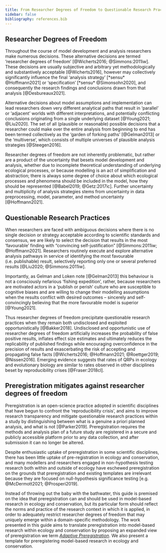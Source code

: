 ```yaml
---
title: From Researcher Degrees of Freedom to Questionable Research Practices
sidebar: false
bibliography: references.bib
---
```


## Researcher Degrees of Freedom

Throughout the course of model development and analysis researchers make numerous decisions.
These alternative decisions are termed 'researcher degrees of freedom' [@Wicherts2016; @Simmons:2011iw].
These decisions are usually subjective and arbitrary yet methodologically and substantively acceptable [@Wicherts2016], however may collectively significantly influence the final 'analysis strategy' [*sensu* @Hoffmann2021] or 'specification' [*sensu* @Simonsohn2020], and consequently the research findings and conclusions drawn from that analysis [@Desbureaux2021].

Alternative decisions about model assumptions and implementation can lead researchers down very different analytical paths that result in 'parallel' or 'adjacent' worlds with different interpretations, and potentially conflicting conclusions originating from a single underlying dataset [@Young2021; @Liu2020].
The set of all (plausible or reasonable) possible decisions that a researcher could make over the entire analysis from beginning to end has been termed collectively as the 'garden of forking paths' [@Gelman2013] or the 'multiverse', which consists of multiple universes of plausible analysis strategies [@Steegen2016].

Researcher degrees of freedom are not inherently problematic, but rather are a product of the uncertainty that besets model development and analysis, whether due to incomplete theoretical understanding of underlying ecological processes, or because modelling is an act of simplification and abstraction; there is always some degree of choice about which ecological processes and phenomena should be included in the model, how they should be represented [@Babel2019; @Getz:2017ic].
Further uncertainty and multiplicity of analysis strategies stems from uncertainty in data preprocessing, model, parameter, and method uncertainty [@Hoffmann2021].

## Questionable Research Practices

When researchers are faced with ambiguous decisions where there is no single decision or strategy acceptable according to scientific standards and consensus, we are likely to select the decision that results in the most 'favourable' finding with "convincing self-justification" [@Simmons:2011iw; @Hoffmann2021].
Researchers routinely execute and explore alternative analysis pathways in service of identifying the most favourable (i.e. publishable) result, selectively reporting only one or several preferred results [@Liu2020; @Simmons:2011iw].

Importantly, as Gelman and Loken note [@Gelman2013] this behaviour is not a consciously nefarious 'fishing expedition', rather, because researchers are motivated actors in a 'publish or perish' culture who are susceptible to cognitive biases and are willing to change their modelling assumptions when the results conflict with desired outcomes -- sincerely and self-convincingly believing that the more favourable model is superior [@Young2021].

Thus researcher degrees of freedom precipitate questionable research practices when they remain both undisclosed and exploited opportunistically [@Bakker2018].
Undisclosed and opportunistic use of researcher degrees of freedom artificially increases the probability of false positive results, inflates effect size estimates and ultimately reduces the replicability of published findings while encouraging overconfidence in the precision of results and exascerbating the risk of accepting and propagating false facts [@Wicherts2016; @Hoffmann2021; @Roettger2019; @Nissen2016].
Emerging evidence suggests that rates of QRPs in ecology and evolutionary biology are similar to rates observed in other disciplines beset by reproducibility crises [@Fraser:2018cl].

## Preregistration mitigates against researcher degrees of freedom

Preregistration is an open-science practice adopted in scientific disciplines that have begun to confront the 'reproducibility crisis', and aims to improve research transparency and mitigate questionable research practices within a study by distinguishing between what is a genuine a priori planned analysis, and what is not [@Parker2019].
Preregistration requires the methods and analysis plan of a future study are registered in a secure and publicly accessible platform prior to any data collection, and after submission it can no longer be altered.

Despite enthusiastic uptake of preregistration in some scientific disciplines, there has been little uptake of pre-registration in ecology and conservation, and many modellers and researchers engaged in non-hypothesis testing research both within and outside of ecology have eschewed preregistration on the grounds that preregistration and existing templates are irrelevant because they are focused on null-hypothesis significance testing [e.g. @McDermott2021; @Prosperi2019].

Instead of throwing out the baby with the bathwater, this guide is premised on the idea that preregistration can and should be used in model-based research in ecology and conservation, but its particular form should reflect the norms and practice of the research context in which it is applied, in order to adequately restrict researcher degrees of freedom that may uniquely emerge within a domain-specific methodology.
The work presented in this guide aims to translate preregistration into model-based research within ecology and conservation by proposing an expanded view of preregistration we term [*Adaptive Preregistration*](adaptive_preregistration_background.qmd).
We also present a template for preregistering model-based research in ecology and conservation.
